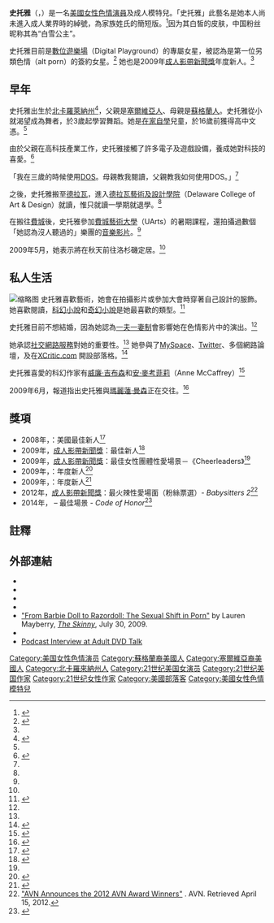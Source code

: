 {{Adult bio
|         name = 史托雅<br />Stoya
|       gender = female
|        photo = [[File:Stoya_2014.jpg|220px]]
|      caption = 
|        birth = {{birth date and age|mf=yes|1986|6|15}}
|     location = {{US}}[[北卡羅來納州|北卡羅來納州]][[威尔明顿_(北卡罗来纳州)|威尔明顿]]<ref name="fanzine"/>
|    birthname =
|       spouse =
|        death =
| measurements = 32B-25-33<ref name="official">{{cite web|url=http://www.stoyaxxx.com|title=Official Website|accessdate=2008-11-22|archive-date=2018-09-24|archive-url=https://web.archive.org/web/20180924110302/http://www.stoyaxxx.com/|dead-url=no}}</ref>
|       height = {{height|ft=5|in=7}}<ref name="official" />
|       weight = {{convert|120|lb|kg|abbr=on|lk=on}}<ref name="official" />
|    shoe size =
|    eye color = 灰/綠<ref name=Rog/>
|   hair color = 黑
|   skin color =
|        blood =
|    ethnicity = [[塞爾維亞人|塞爾維亞人]]、[[蘇格蘭人|蘇格蘭人]]、[[波多黎各|波多黎各人]]<ref name="afdb">{{cite web|url=http://www.adultfilmdatabase.com/actor.cfm?actorid=45017|title=Stoya|accessdate=2008-11-24|work=[[Adult_Film_Database|Adult Film Database]]}}</ref>
|        alias = Stoya Doll<ref name="iafd">{{cite web|url=http://www.iafd.com/person.rme/perfid=Stoya/gender=f/Stoya.htm|title=Stoya|accessdate=2008-11-22|publisher=Internet Adult Film Database|archive-date=2016-06-16|archive-url=https://web.archive.org/web/20160616062033/http://www.iafd.com/person.rme/perfid=stoya/gender=f/stoya.htm|dead-url=no}}</ref>
|        films = 24（根據IAFD）<ref name="iafd"/>
|     homepage = http://www.stoyaxxx.com/
|         iafd = Stoya
|        egafd =
|        bgafd =
|         imdb = 2851882
|         afdb = 45017
|eurobabeindex =
|     spelling = US
}}

'''史托雅'''（{{lang-en|Stoya}}，{{bd|1986年|6月15日||}}）是一名[[美國|美國]][[女性|女性]][[色情演員|色情演員]]及成人模特兒。「史托雅」此藝名是她本人尚未進入成人業界時的綽號，為家族姓氏的簡短版。<ref name="fanzine">{{cite web|url= http://www.thefanzine.com/articles/columns/209/an_interview_with_stoya/1|title= An Interview with Stoya|accessdate= 2008-11-22|author= Brandon Stosuy|date= 2008-01-18|publisher= The Fanzine|archive-date= 2012-02-17|archive-url= https://web.archive.org/web/20120217043711/http://www.thefanzine.com/articles/columns/209/an_interview_with_stoya/1|dead-url= no}}</ref>因为其白皙的皮肤，中国粉丝昵称其為“白雪公主”。

史托雅目前是[[數位遊樂場|數位遊樂場]]（Digital Playground）的專屬女星，被認為是第一位另類色情（alt porn）的簽約女星。<ref name="stroud">{{cite web |url=http://www.citypaper.net/articles/2008/11/13/meet-south-phillys-stoya |title=Meet South Philly's Stoya |last=Matt Stroud |date=2008-11-12 |work=Philadelphia City Paper |publisher=citypaper.net |accessdate=2008-11-24 |deadurl=yes |archiveurl=https://web.archive.org/web/20081208114702/http://www.citypaper.net/articles/2008/11/13/meet-south-phillys-stoya |archivedate=2008-12-08 }}</ref> 她也是2009年[[成人影帶新聞獎|成人影帶新聞獎]]年度新人。<ref name=AVN2009/>

== 早年 ==
史托雅出生於[[北卡羅萊納州|北卡羅萊納州]]<ref name=Rog>{{cite web|url= http://www.rogreviews.com/interviews/stoya_08.asp|title= Stoya Interview|accessdate= 2009-04-25|author= Rog|year= 2008|publisher= Rog Reviews|archive-date= 2012-04-14|archive-url= https://www.webcitation.org/66ukloAca?url=http://www.rogreviews.com/16814/interview-stoya-0/|dead-url= no}}</ref>，父親是[[塞爾維亞人|塞爾維亞人]]、母親是[[蘇格蘭人|蘇格蘭人]]。史托雅從小就渴望成為舞者，於3歲起學習舞蹈。她是[[在家自學|在家自學]]兒童，於16歲前獲得高中文憑。<ref name="tna" />

由於父親在高科技產業工作，史托雅接觸了許多電子及遊戲設備，養成她對科技的喜愛。<ref name="Technically Philly">{{cite web|url= http://technicallyphilly.com/features/south-phillys-stoya-adult-film-it-girl-on-dos-social-media-and-leaving-philadelphia|title= South Philly’s Stoya: adult film it girl on DOS, social media and leaving Philadelphia|accessdate= 2009-05-27|author= Christopher Wink|year= 2009|publisher= Technically Philly|deadurl= yes|archiveurl= https://web.archive.org/web/20090530183136/http://technicallyphilly.com/features/south-phillys-stoya-adult-film-it-girl-on-dos-social-media-and-leaving-philadelphia|archivedate= 2009-05-30}}</ref>

「我在三歲的時候使用[[DOS|DOS]]。母親教我閱讀，父親教我如何使用DOS。」<ref name="Technically Philly"/>

之後，史托雅搬至[[德拉瓦|德拉瓦]]，進入[[德拉瓦藝術及設計學院|德拉瓦藝術及設計學院]]（Delaware College of Art & Design）就讀，惟只就讀一學期就退學。<ref name="tna" />

在搬往[[費城|費城]]後，史托雅參加[[費城藝術大學|費城藝術大學]]（UArts）的暑期課程，還拍攝過數個「她認為沒人聽過的」樂團的[[音樂影片|音樂影片]]。<ref name="fanzine" />

2009年5月，她表示將在秋天前往洛杉磯定居。<ref name="Technically Philly"/>

== 私人生活 ==
[[File:Stoya.jpg|缩略图]]
史托雅喜歡藝術，她會在拍攝影片或參加大會時穿著自己設計的服飾。她喜歡閱讀，[[科幻小說|科幻小說]]和[[奇幻小說|奇幻小說]]是她最喜歡的類型。<ref name="tna">{{cite web |url=http://www.thenaughtyamerican.com/index.php/articles/1408/Girl_On_Girl_Stoya |title=Girl On Girl: Stoya |accessdate=2008-11-22 |author=Shahrazad Encinias |date=2008-01-30 |publisher=The Naughty America |deadurl=yes |archiveurl=https://web.archive.org/web/20080805051228/http://www.thenaughtyamerican.com/index.php/articles/1408/Girl_On_Girl_Stoya |archivedate=2008-08-05 }}</ref>

史托雅目前不想結婚，因為她認為[[一夫一妻制|一夫一妻制]]會影響她在色情影片中的演出。<ref name="stroud" />

她承認[[社交網路服務|社交網路服務]]對她的重要性。<ref name="fanzine" /> 她參與了[[MySpace|MySpace]]、[[Twitter|Twitter]]、多個網路論壇，及在[http://www.xcritic.com XCritic.com] {{Wayback|url=http://www.xcritic.com/ |date=20210117064913 }}開設部落格。<ref>{{cite web|url=http://www.avn.com/performer/articles/29750.html|title=XCritic.com Hosts Stoya Contest|last=Peter Warren|date=2008-04-21|work=[[成人影帶新聞|成人影帶新聞]]|accessdate=2008-11-24|archive-date=2012-04-14|archive-url=https://www.webcitation.org/66uktfcMY?url=http://business.avn.com/articles/XCritic-com-Hosts-Stoya-Contest-52274.html|dead-url=no}}</ref>

史托雅喜愛的科幻作家有[[威廉·吉布森|威廉·吉布森]]和[[安·麥考菲莉|安·麥考菲莉]]（Anne McCaffrey）<ref name=TP>{{cite web|url= http://technicallyphilly.com/features/south-phillys-stoya-adult-film-it-girl-on-dos-social-media-and-leaving-philadelphia|title= South Philly’s Stoya: adult film it girl on DOS, social media and leaving Philadelphia|accessdate= 2009-05-27|author= Christopher Wink|year= 2009|publisher= Technically Philly|deadurl= yes|archiveurl= https://web.archive.org/web/20090530183136/http://technicallyphilly.com/features/south-phillys-stoya-adult-film-it-girl-on-dos-social-media-and-leaving-philadelphia|archivedate= 2009-05-30}}</ref>

2009年6月，報道指出史托雅與[[瑪麗蓮·曼森|瑪麗蓮·曼森]]正在交往。<ref>{{cite web|url= http://entertainment.timesonline.co.uk/tol/arts_and_entertainment/music/article6432653.ece|title= A most bizarre encounter with Marilyn Manson|accessdate= 2009-06-05|author= Huga Rifkind|date= 2009-06-05|publisher= [[時代雜誌|時代雜誌]]|archive-date= 2011-06-15|archive-url= https://web.archive.org/web/20110615062814/http://entertainment.timesonline.co.uk/tol/arts_and_entertainment/music/article6432653.ece|dead-url= no}}</ref>

== 獎項 ==
* 2008年，{{tsl|en|Eroticline Awards|國際新人情色獎}}：美國最佳新人<ref>{{cite web|url=http://business.avn.com/articles/32980.html|title=Digital Playground Wins Four Awards at Venus Berlin|date=2008-10-21|work=[[成人影帶新聞|成人影帶新聞]]|accessdate=2008-11-24|archive-date=2012-04-14|archive-url=https://www.webcitation.org/66ukvOQFh?url=http://business.avn.com/articles/Digital-Playground-Wins-Four-Awards-at-Venus-Berlin-55441.html|dead-url=no}}</ref>
* 2009年，[[成人影帶新聞獎|成人影帶新聞獎]]：最佳新人<ref name=AVN2009>{{cite web|url= http://business.avn.com/articles/34090.html|title= 2009 AVN Award-Winners Announced|accessdate= 2009-01-11|author= David Sullivan|date= 2009-01-11|publisher= AVN|archive-date= 2010-04-30|archive-url= https://web.archive.org/web/20100430152629/http://business.avn.com/articles/34090.html|dead-url= no}}</ref>
* 2009年，[[成人影帶新聞獎|成人影帶新聞獎]]：最佳女性團體性愛場景－《Cheerleaders》<ref name=AVN2009 />
* 2009年，{{tsl|en|XBIZ|XBIZ獎}}：年度新人<ref>{{cite web|url=http://business.avn.com/articles/34450.html|title=XBIZ Announces 2009 Award-Winners|last=Edward Duncan|date=2009-02-13|work=[[成人影帶新聞|成人影帶新聞]]|accessdate=2009-05-21|archive-date=2012-04-14|archive-url=https://www.webcitation.org/66ukvxbJ0?url=http://business.avn.com/articles/XBIZ-Announces-2009-Award-Winners-303502.html|dead-url=no}}</ref>
* 2009年，{{tsl|en|XRCO|XRCO獎}}：年度新人<ref>{{cite web|url=http://business.avn.com/articles/35035.html|title=2009 XRCO Award Winners Announced|date=2009-04-16|work=[[成人影帶新聞|成人影帶新聞]]|accessdate=2009-05-21|archive-date=2012-04-14|archive-url=https://www.webcitation.org/66ukwqzj7?url=http://business.avn.com/articles/2009-XRCO-Award-Winners-Announced-312639.html|dead-url=no}}</ref>
* 2012年，[[成人影帶新聞獎|成人影帶新聞獎]]：最火辣性愛場面（粉絲票選）- ''Babysitters 2''<ref>[http://business.avn.com/articles/video/AVN-Announces-the-2012-AVN-Award-Winners-461715.html "AVN Announces the 2012 AVN Award Winners"] {{WebCite|url=https://www.webcitation.org/668Z2FXx3?url=http://business.avn.com/articles/video/AVN-Announces-the-2012-AVN-Award-Winners-461715.html |date=20120313164020 |dateformat=iso }}. AVN. Retrieved April 15, 2012.</ref>
* 2014年，{{tsl|en|XBIZ Award|XBIZ獎}} – 最佳場景  - ''Code of Honor''<ref>{{cite web|url= http://www.xbiz.com/news/173901|title= 2014 XBIZ Award Winners Announced|accessdate= 2014-01-25|author= Dan Miller|date= 2014-01-24|publisher= ''[[XBIZ|XBIZ]]''|archive-date= 2017-07-02|archive-url= https://web.archive.org/web/20170702055418/http://www.xbiz.com/news/173901|dead-url= no}}</ref>

== 註釋 ==
{{Reflist|2}}

== 外部連結 ==
{{commonscat|Stoya}}
* {{official website|http://www.stoyaxxx.com}}
* {{IMDb name|2851882|Stoya}}
* {{iafd name|id=Stoya|gender=female|name=Stoya}}
* {{afdb name|45017|Stoya}}
* [http://www.theskinny.co.uk/article/46362-from-barbie-doll-to-razordoll-the-sexual-shift-in-porn "From Barbie Doll to Razordoll: The Sexual Shift in Porn"] {{Wayback|url=http://www.theskinny.co.uk/article/46362-from-barbie-doll-to-razordoll-the-sexual-shift-in-porn |date=20100201140659 }} by Lauren Mayberry, ''[[The_Skinny_(magazine)|The Skinny]]'', July 30, 2009.
* {{cite interview |subject=Stoya |subject2=Zoe Lacchei |interviewer=Pornpope |title=Double Interview: Stoya and Zoe Lacchei |url=http://www.pornsaints.org/blog/double-interview-stoya-and-zoe-lacchei |program=Pornsaints |city= |date=17 February 2010 |archiveurl=https://web.archive.org/web/20151208174527/http://www.pornsaints.org/blog/double-interview-stoya-and-zoe-lacchei |archivedate=2015-12-08 |deadurl=yes |access-date=2016-05-20 }}
* [http://blog.adultdvdtalk.com/2009/02/stoya_starlet_of_the_year.html Podcast Interview at Adult DVD Talk] {{Wayback|url=http://blog.adultdvdtalk.com/2009/02/stoya_starlet_of_the_year.html |date=20200114123612 }}

{{DEFAULTSORT:Stoya}}

[[Category:美国女性色情演员|Category:美国女性色情演员]]
[[Category:蘇格蘭裔美國人|Category:蘇格蘭裔美國人]]
[[Category:塞爾維亞裔美國人|Category:塞爾維亞裔美國人]]
[[Category:北卡羅來納州人|Category:北卡羅來納州人]]
[[Category:21世纪美国女演员|Category:21世纪美国女演员]]
[[Category:21世纪美国作家|Category:21世纪美国作家]]
[[Category:21世纪女性作家|Category:21世纪女性作家]]
[[Category:美國部落客|Category:美國部落客]]
[[Category:美國女性色情模特兒|Category:美國女性色情模特兒]]